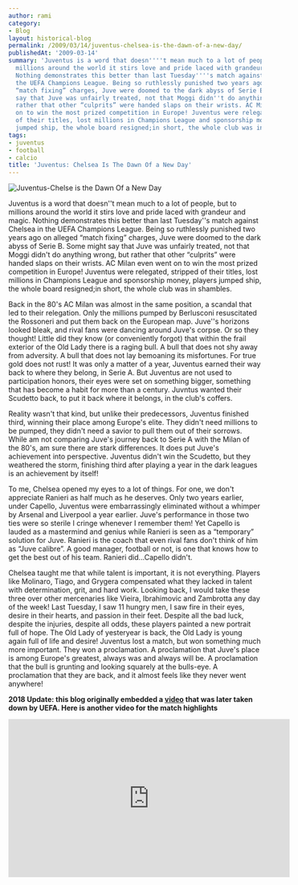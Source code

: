```yaml
---
author: rami
category:
- Blog
layout: historical-blog
permalink: /2009/03/14/juventus-chelsea-is-the-dawn-of-a-new-day/
publishedAt: '2009-03-14'
summary: 'Juventus is a word that doesn''''t mean much to a lot of people, but to
  millions around the world it stirs love and pride laced with grandeur and magic.
  Nothing demonstrates this better than last Tuesday''''s match against Chelsea in
  the UEFA Champions League. Being so ruthlessly punished two years ago on alleged
  “match fixing” charges, Juve were doomed to the dark abyss of Serie B. Some might
  say that Juve was unfairly treated, not that Moggi didn''t do anything wrong, but
  rather that other “culprits” were handed slaps on their wrists. AC Milan even went
  on to win the most prized competition in Europe! Juventus were relegated, stripped
  of their titles, lost millions in Champions League and sponsorship money, players
  jumped ship, the whole board resigned;in short, the whole club was in shambles. '
tags:
- juventus
- football
- calcio
title: 'Juventus: Chelsea Is The Dawn Of a New Day'
---
```


![Juventus-Chelse is the Dawn Of a New Day](/assets/images/content/blog/juventus-chelsea-a-dawn-of-a-new-day.jpg)
  
Juventus is a word that doesn''t mean much to a lot of people, but to millions around the world it stirs love and pride laced with grandeur and magic. Nothing demonstrates this better than last Tuesday''s match against Chelsea in the UEFA Champions League. Being so ruthlessly punished two years ago on alleged “match fixing” charges, Juve were doomed to the dark abyss of Serie B. Some might say that Juve was unfairly treated, not that Moggi didn't do anything wrong, but rather that other “culprits” were handed slaps on their wrists. AC Milan even went on to win the most prized competition in Europe! Juventus were relegated, stripped of their titles, lost millions in Champions League and sponsorship money, players jumped ship, the whole board resigned;in short, the whole club was in shambles. 

Back in the 80's AC Milan was almost in the same position, a scandal that led to their relegation. Only the millions pumped by Berlusconi resuscitated the Rossoneri and put them back on the European map. Juve''s horizons looked bleak, and rival fans were dancing around Juve's corpse. Or so they thought! Little did they know (or conveniently forgot) that within the frail exterior of the Old Lady there is a raging bull. A bull that does not shy away from adversity. A bull that does not lay bemoaning its misfortunes. For true gold does not rust! It was only a matter of a year, Juventus earned their way back to where they belong, in Serie A. But Juventus are not used to participation honors, their eyes were set on something bigger, something that has become a habit for more than a century. Juvntus wanted their Scudetto back, to put it back where it belongs, in the club's coffers.

Reality wasn't that kind, but unlike their predecessors, Juventus finished third, winning their place among Europe's elite. They didn't need millions to be pumped, they didn't need a savior to pull them out of their sorrows. While am not comparing Juve's journey back to Serie A with the Milan of the 80's, am sure there are stark differences. It does put Juve's achievement into perspective. Juventus didn't win the Scudetto, but they weathered the storm, finishing third after playing a year in the dark leagues is an achievement by itself!

To me, Chelsea opened my eyes to a lot of things. For one, we don't appreciate Ranieri as half much as he deserves. Only two years earlier, under Capello, Juventus were embarrassingly eliminated without a whimper by Arsenal and Liverpool a year earlier. Juve's performance in those two ties were so sterile I cringe whenever I remember them! Yet Capello is lauded as a mastermind and genius while Ranieri is seen as a “temporary” solution for Juve. Ranieri is the coach that even rival fans don't think of him as “Juve calibre”. A good manager, football or not, is one that knows how to get the best out of his team. Ranieri did…Capello didn't.

Chelsea taught me that while talent is important, it is not everything. Players like Molinaro, Tiago, and Grygera compensated what they lacked in talent with determination, grit, and hard work. Looking back, I would take these three over other mercenaries like Vieira, Ibrahimovic and Zambrotta any day of the week! Last Tuesday, I saw 11 hungry men, I saw fire in their eyes, desire in their hearts, and passion in their feet. Despite all the bad luck, despite the injuries, despite all odds, these players painted a new portrait full of hope. The Old Lady of yesteryear is back, the Old Lady is young again full of life and desire! Juventus lost a match, but won something much more important. They won a proclamation. A proclamation that Juve's place is among Europe's greatest, always was and always will be. A proclamation that the bull is grunting and looking squarely at the bulls-eye. A proclamation that they are back, and it almost feels like they never went anywhere!


__2018 Update: this blog originally embedded a [video](http://www.youtube.com/watch?v=UKJ248lME8k?wmode=transparent) that was later taken down by UEFA. Here is another video for the match highlights__

<iframe width="560" height="315" src="https://www.youtube-nocookie.com/embed/ZKoS79LYsmI?rel=0" frameborder="0" allow="autoplay; encrypted-media" allowfullscreen></iframe>